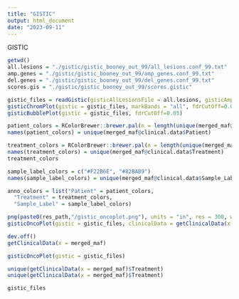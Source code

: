 ```yaml
---
title: "GISTIC"
output: html_document
date: "2023-09-11"
---
```


GISTIC

```r
getwd()
all.lesions = "./gistic/gistic_booney_out_99/all_lesions.conf_99.txt"
amp.genes = "./gistic/gistic_booney_out_99/amp_genes.conf_99.txt"
del.genes = "./gistic/gistic_booney_out_99/del_genes.conf_99.txt"
scores.gis = "./gistic/gistic_booney_out_99/scores.gistic"

gistic_files = readGistic(gisticAllLesionsFile = all.lesions, gisticAmpGenesFile = amp.genes, gisticDelGenesFile = del.genes, gisticScoresFile = scores.gis, isTCGA = FALSE)
gisticChromPlot(gistic = gistic_files, markBands = "all", fdrCutOff=0.05, ref.build = "hg38", )
gisticBubblePlot(gistic = gistic_files, fdrCutOff=0.05)
```

```r
patient_colors = RColorBrewer::brewer.pal(n = length(unique(merged_maf@clinical.data$Patient)),name = 'Spectral')
names(patient_colors) = unique(merged_maf@clinical.data$Patient)

treatment_colors = RColorBrewer::brewer.pal(n = length(unique(merged_maf@clinical.data$Treatment)),name = 'Accent')
names(treatment_colors) = unique(merged_maf@clinical.data$Treatment)
treatment_colors

sample_label_colors = c("#F22B6E", "#82BAB9")
names(sample_label_colors) = unique(merged_maf@clinical.data$Sample_Label)

anno_colors = list("Patient" = patient_colors,
  "Treatment" = treatment_colors,
  "Sample_Label" = sample_label_colors)

png(paste0(res_path,"/gistic_oncoplot.png"), units = "in", res = 300, width = 15, height = 20)
gisticOncoPlot(gistic = gistic_files, clinicalData = getClinicalData(x = merged_maf), clinicalFeatures=c("Patient","Treatment","Sample_Label"), showTumorSampleBarcodes=TRUE, barcode_mar=10, gene_mar=10, annotationColor=anno_colors)

dev.off()
getClinicalData(x = merged_maf)

gisticOncoPlot(gistic = gistic_files)

unique(getClinicalData(x = merged_maf)$Treatment)
unique(getClinicalData(x = merged_maf)$Treatment)

gistic_files

```


